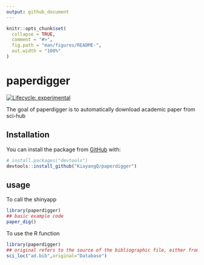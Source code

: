 ```yaml
---
output: github_document
---
```


<!-- README.md is generated from README.Rmd. Please edit that file -->

```r
knitr::opts_chunk$set(
  collapse = TRUE,
  comment = "#>",
  fig.path = "man/figures/README-",
  out.width = "100%"
)
```
# paperdigger

<!-- badges: start -->
[![Lifecycle: experimental](https://img.shields.io/badge/lifecycle-experimental-orange.svg)](https://www.tidyverse.org/lifecycle/#experimental)
<!-- badges: end -->

The goal of paperdigger is to automatically download academic paper from sci-hub

## Installation

You can install the package from [GitHub](https://github.com/) with:

``` r
# install.packages("devtools")
devtools::install_github("KiayangQ/paperdigger")
```
## usage

To call the shinyapp

``` r
library(paperdigger)
## basic example code
paper_dig()

```

To use the R function 

``` r
library(paperdigger)
## original refers to the source of the bibliographic file, either from a database or from manual collection 
sci_loc("ad.bib",original="Database")

```


